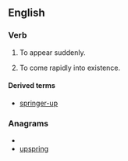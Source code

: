 ==English==

===Verb===
{{en-verb|springs up|springing up|sprang up|springing up}}

# {{intransitive}} To appear suddenly.
# {{intransitive|figurative}} To come rapidly into existence.

====Derived terms====
*[[springer-up]]

===Anagrams===
* {{alphagram|ginpprsu}}
* [[upspring#English|upspring]]